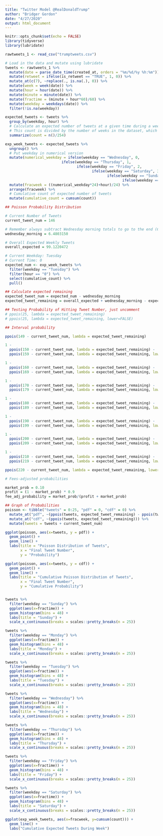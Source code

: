 ```yaml
---
title: "Twitter Model @RealDonaldTrump"
author: "Bridger Gordon"
date: "4/27/2020"
output: html_document
---
```


```r
knitr::opts_chunk$set(echo = FALSE)
library(tidyverse)
library(lubridate)

rawtweets_1 <- read_csv("trumptweets.csv")

```


```r

# Load in the data and mutate using lubridate
tweets <- rawtweets_1 %>%
  mutate(date = parse_date_time(created_at, orders = "%m/%d/%y %h:%m")) %>%
  mutate(retweet = ifelse(is_retweet == "TRUE", 1, 0)) %>%
  mutate_at(c(7), ~replace(., is.na(.), 0)) %>%
  mutate(week = week(date)) %>%
  mutate(hour = hour(date)) %>%
  mutate(minute = minute(date)) %>%
  mutate(fractime = (minute + hour*60)/60) %>%
  mutate(weekday = weekdays(date)) %>%
  filter(!is.na(weekday))

expected_tweets <- tweets %>%
  group_by(weekday, hour) %>%
  # Calculate an expected number of tweets at a given time during a week, given past history
  # This count is divided by the number of weeks in the dataset, which is 254 in this one (since June 16, 2015)
  summarize(count = n()/254)

exp_week_tweets <- expected_tweets %>%
  ungroup() %>%
  # Put weekday in numerical version
  mutate(numerical_weekday = ifelse(weekday == "Wednesday", 0, 
                          ifelse(weekday == "Thursday", 1,
                                 ifelse(weekday == "Friday", 2,
                                        ifelse(weekday == "Saturday", 3,
                                               ifelse(weekday == "Sunday", 4,
                                                      ifelse(weekday == "Monday", 5, 6))))))) %>%
  mutate(fracweek = ((numerical_weekday*24)+hour)/24) %>%
  arrange(fracweek) %>%
  # Cumulative count of expected number of tweets
  mutate(cumulative_count = cumsum(count))

```

```r

## Poisson Probability Distribution

# Current Number of Tweets
current_tweet_num = 146

# Remember always subtract Wednesday morning totals to go to the end (6.4803150)
wednesday_morning = 6.4803150

# Overall Expected Weekly Tweets
overall_expected = 99.1220472

# Current Weekday: Tuesday
# Current Time: 0
expected_num <- exp_week_tweets %>%
  filter(weekday == "Tuesday") %>%
  filter(hour == "0") %>%
  select(cumulative_count) %>%
  pull()

## Calculate expected remaining
expected_tweet_num = expected_num - wednesday_morning
expected_tweet_remaining = overall_expected + wednesday_morning - expected_tweet_num

## Testing Probability of Hitting Tweet Number, just uncomment
# ppois(25, lambda = expected_tweet_remaining)
# ppois(25, lambda = expected_tweet_remaining, lower=FALSE)

## Interval probability

ppois(149 - current_tweet_num, lambda = expected_tweet_remaining)

1 - 
  ppois(150 - current_tweet_num, lambda = expected_tweet_remaining) - 
  ppois(159 - current_tweet_num, lambda = expected_tweet_remaining, lower=FALSE)

1 - 
  ppois(160 - current_tweet_num, lambda = expected_tweet_remaining) - 
  ppois(169 - current_tweet_num, lambda = expected_tweet_remaining, lower=FALSE)

1 - 
  ppois(170 - current_tweet_num, lambda = expected_tweet_remaining) - 
  ppois(179 - current_tweet_num, lambda = expected_tweet_remaining, lower=FALSE)

1 - 
  ppois(180 - current_tweet_num, lambda = expected_tweet_remaining) - 
  ppois(189 - current_tweet_num, lambda = expected_tweet_remaining, lower=FALSE)

1 - 
  ppois(190 - current_tweet_num, lambda = expected_tweet_remaining) - 
  ppois(199 - current_tweet_num, lambda = expected_tweet_remaining, lower=FALSE)

1 - 
  ppois(200 - current_tweet_num, lambda = expected_tweet_remaining) - 
  ppois(209 - current_tweet_num, lambda = expected_tweet_remaining, lower=FALSE)

1 - 
  ppois(210 - current_tweet_num, lambda = expected_tweet_remaining) - 
  ppois(219 - current_tweet_num, lambda = expected_tweet_remaining, lower=FALSE)

ppois(220 - current_tweet_num, lambda = expected_tweet_remaining, lower=FALSE)

# Fees-adjusted probabilities

market_prob = 0.10
profit = (1 - market_prob) * 0.9
fee_adj_probability = market_prob/(profit + market_prob)


```

```r

## Graph of Probabilities
poisson <- tibble("tweets" = 0:25, "pdf" = 0, "cdf" = 0) %>%
  mutate_at("pdf", ~(ppois(tweets, expected_tweet_remaining) - ppois(tweets - 1, expected_tweet_remaining))) %>%
  mutate_at("cdf", ~(ppois(tweets, expected_tweet_remaining))) %>%
  mutate(tweets = tweets + current_tweet_num)

ggplot(poisson, aes(x=tweets, y = pdf)) +
  geom_point() +
  geom_line() +
  labs(title = "Poisson Distribution of Tweets",
       x = "Final Tweet Number",
       y = "Probability")

ggplot(poisson, aes(x=tweets, y = cdf)) +
  geom_point() +
  geom_line() +
  labs(title = "Cumulative Poisson Distribution of Tweets",
       x = "Final Tweet Number",
       y = "Cumulative Probability")



```


```r
tweets %>%
  filter(weekday == "Sunday") %>%
  ggplot(aes(x=fractime)) +
  geom_histogram(bins = 48) +
  labs(title = "Sunday") +
  scale_x_continuous(breaks = scales::pretty_breaks(n = 25))

tweets %>%
  filter(weekday == "Monday") %>%
  ggplot(aes(x=fractime)) +
  geom_histogram(bins = 48) +
  labs(title = "Monday") +
  scale_x_continuous(breaks = scales::pretty_breaks(n = 25))

tweets %>%
  filter(weekday == "Tuesday") %>%
  ggplot(aes(x=fractime)) +
  geom_histogram(bins = 48) +
  labs(title = "Tuesday") +
  scale_x_continuous(breaks = scales::pretty_breaks(n = 25))

tweets %>%
  filter(weekday == "Wednesday") %>%
  ggplot(aes(x=fractime)) +
  geom_histogram(bins = 48) +
  labs(title = "Wednesday") +
  scale_x_continuous(breaks = scales::pretty_breaks(n = 25))

tweets %>%
  filter(weekday == "Thursday") %>%
  ggplot(aes(x=fractime)) +
  geom_histogram(bins = 48) +
  labs(title = "Thursday") +
  scale_x_continuous(breaks = scales::pretty_breaks(n = 25))

tweets %>%
  filter(weekday == "Friday") %>%
  ggplot(aes(x=fractime)) +
  geom_histogram(bins = 48) +
  labs(title = "Friday") +
  scale_x_continuous(breaks = scales::pretty_breaks(n = 25))

tweets %>%
  filter(weekday == "Saturday") %>%
  ggplot(aes(x=fractime)) +
  geom_histogram(bins = 48) +
  labs(title = "Saturday") +
  scale_x_continuous(breaks = scales::pretty_breaks(n = 25))

ggplot(exp_week_tweets, aes(x=fracweek, y=cumsum(count))) +
  geom_line() + 
  labs("Cumulative Expected Tweets During Week")



```
